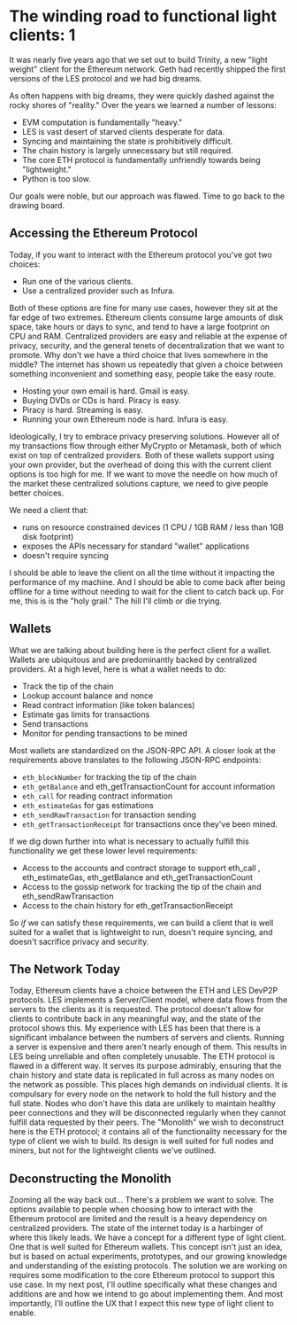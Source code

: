 # The winding road to functional light clients: 1

It was nearly five years ago that we set out to build Trinity, a new "light weight" client for the Ethereum network.  Geth had recently shipped the first versions of the LES protocol and we had big dreams.

As often happens with big dreams, they were quickly dashed against the rocky shores of "reality."  Over the years we learned a number of lessons:

- EVM computation is fundamentally "heavy."
- LES is vast desert of starved clients desperate for data.
- Syncing and maintaining the state is prohibitively difficult.
- The chain history is largely unnecessary but still required.
- The core ETH protocol is fundamentally unfriendly towards being "lightweight."
- Python is too slow.

Our goals were noble, but our approach was flawed.  Time to go back to the drawing board.

## Accessing the Ethereum Protocol

Today, if you want to interact with the Ethereum protocol you've got two choices:

- Run one of the various clients.
- Use a centralized provider such as Infura.

Both of these options are fine for many use cases, however they sit at the far edge of two extremes.  Ethereum clients consume large amounts of disk space, take hours or days to sync, and tend to have a large footprint on CPU and RAM.  Centralized providers are easy and reliable at the expense of privacy, security, and the general tenets of decentralization that we want to promote.
Why don't we have a third choice that lives somewhere in the middle?  The internet has shown us repeatedly that given a choice between something inconvenient and something easy, people take the easy route.  

- Hosting your own email is hard.  Gmail is easy.
- Buying DVDs or CDs is hard.  Piracy is easy.
- Piracy is hard.  Streaming is easy.
- Running your own Ethereum node is hard.  Infura is easy.  

Ideologically, I try to embrace privacy preserving solutions. However all of my transactions flow through either MyCrypto or Metamask, both of which exist on top of centralized providers.  Both of these wallets support using your own provider, but the overhead of doing this with the current client options is too high for me. If we want to move the needle on how much of the market these centralized solutions capture, we need to give people better choices.

We need a client that:
- runs on resource constrained devices (1 CPU / 1GB RAM / less than 1GB disk footprint)
- exposes the APIs necessary for standard "wallet" applications
- doesn't require syncing

I should be able to leave the client on all the time without it impacting the performance of my machine.  And I should be able to come back after being offline for a time without needing to wait for the client to catch back up.
For me, this is is the "holy grail."  The hill I'll climb or die trying.

## Wallets
What we are talking about building here is the perfect client for a wallet.  Wallets are ubiquitous and are predominantly backed by centralized providers.  At a high level, here is what a wallet needs to do:

- Track the tip of the chain
- Lookup account balance and nonce
- Read contract information (like token balances)
- Estimate gas limits for transactions
- Send transactions
- Monitor for pending transactions to be mined

Most wallets are standardized on the JSON-RPC API.  A closer look at the requirements above translates to the following JSON-RPC endpoints:

- `eth_blockNumber` for tracking the tip of the chain
- `eth_getBalance` and eth_getTransactionCount for account information
- `eth_call` for reading contract information
- `eth_estimateGas` for gas estimations
- `eth_sendRawTransaction` for transaction sending
- `eth_getTransactionReceipt` for transactions once they've been mined.

If we dig down further into what is necessary to actually fulfill this functionality we get these lower level requirements:

- Access to the accounts and contract storage to support eth_call ,  eth_estimateGas, eth_getBalance and eth_getTransactionCount
- Access to the gossip network for tracking the tip of the chain and eth_sendRawTransaction
- Access to the chain history for eth_getTransactionReceipt

So *if* we can satisfy these requirements, we can build a client that is well suited for a wallet that is lightweight to run, doesn't require syncing, and doesn't sacrifice privacy and security.

## The Network Today

Today, Ethereum clients have a choice between the ETH and LES DevP2P protocols.
LES implements a Server/Client model, where data flows from the servers to the clients as it is requested.  The protocol doesn't allow for clients to contribute back in any meaningful way, and the state of the protocol shows this.  My experience with LES has been that there is a significant imbalance between the numbers of servers and clients.  Running a server is expensive and there aren't nearly enough of them.  This results in LES being unreliable and often completely unusable.
The ETH protocol is flawed in a different way.  It serves its purpose admirably, ensuring that the chain history and state data is replicated in full across as many nodes on the network as possible.  This places high demands on individual clients. It is compulsary for every node on the network to hold the full history and the full state.  Nodes who don't have this data are unlikely to maintain healthy peer connections and they will be disconnected regularly when they cannot fulfill data requested by their peers.
The "Monolith" we wish to deconstruct here is the ETH protocol; it contains all of the functionality necessary for the type of client we wish to build.  Its design is well suited for full nodes and miners, but not for the lightweight clients we've outlined.

## Deconstructing the Monolith

Zooming all the way back out...
There's a problem we want to solve.  The options available to people when choosing how to interact with the Ethereum protocol are limited and the result is a heavy dependency on centralized providers.   The state of the internet today is a harbinger of where this likely leads.
We have a concept for a different type of light client.  One that is well suited for Ethereum wallets.  This concept isn't just an idea, but is based on actual experiments, prototypes, and our growing knowledge and understanding of the existing protocols.
The solution we are working on requires some modification to the core Ethereum protocol to support this use case.  In my next post, I'll outline specifically what these changes and additions are and how we intend to go about implementing them.  And most importantly, I'll outline the UX that I expect this new type of light client to enable.